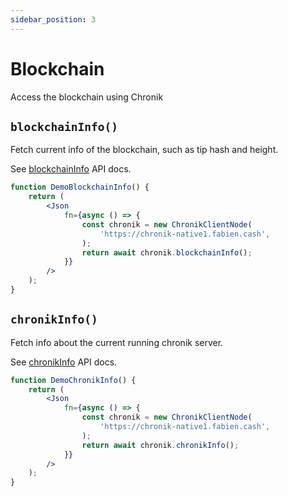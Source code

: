 ```yaml
---
sidebar_position: 3
---
```


# Blockchain

Access the blockchain using Chronik

## `blockchainInfo()`

Fetch current info of the blockchain, such as tip hash and height.

See [blockchainInfo](api/classes/ChronikClientNode#blockchaininfo) API docs.

```jsx live
function DemoBlockchainInfo() {
    return (
        <Json
            fn={async () => {
                const chronik = new ChronikClientNode(
                    'https://chronik-native1.fabien.cash',
                );
                return await chronik.blockchainInfo();
            }}
        />
    );
}
```

## `chronikInfo()`

Fetch info about the current running chronik server.

See [chronikInfo](api/classes/ChronikClientNode#chronikinfo) API docs.

```jsx live
function DemoChronikInfo() {
    return (
        <Json
            fn={async () => {
                const chronik = new ChronikClientNode(
                    'https://chronik-native1.fabien.cash',
                );
                return await chronik.chronikInfo();
            }}
        />
    );
}
```
